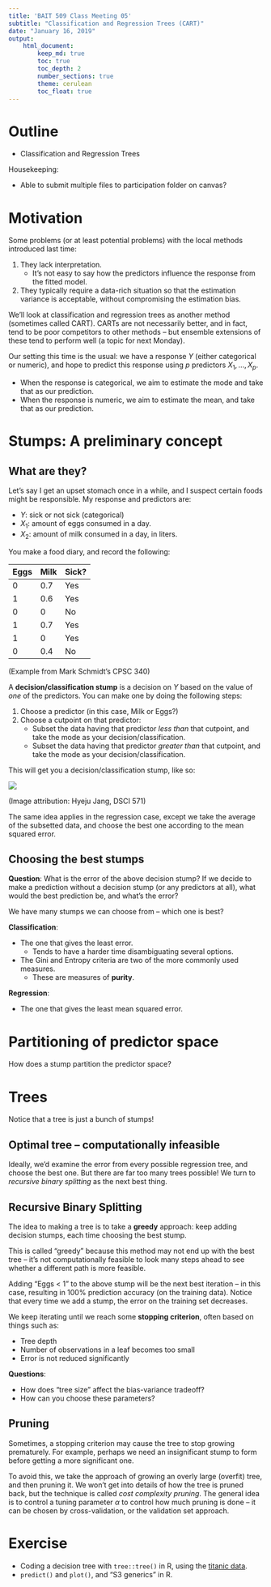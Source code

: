 ```yaml
---
title: 'BAIT 509 Class Meeting 05'
subtitle: "Classification and Regression Trees (CART)"
date: "January 16, 2019"
output: 
    html_document:
        keep_md: true
        toc: true
        toc_depth: 2
        number_sections: true
        theme: cerulean
        toc_float: true
---
```


# Outline

- Classification and Regression Trees

Housekeeping:

- Able to submit multiple files to participation folder on canvas?

# Motivation

Some problems (or at least potential problems) with the local methods introduced last time:

1. They lack interpretation.
    - It's not easy to say how the predictors influence the response from the fitted model.
2. They typically require a data-rich situation so that the estimation variance is acceptable, without compromising the estimation bias. 

We'll look at classification and regression trees as another method (sometimes called CART). CARTs are not necessarily better, and in fact, tend to be poor competitors to other methods -- but ensemble extensions of these tend to perform well (a topic for next Monday). 

Our setting this time is the usual: we have a response $Y$ (either categorical or numeric), and hope to predict this response using $p$ predictors $X_1,\ldots,X_p$. 

- When the response is categorical, we aim to estimate the mode and take that as our prediction.
- When the response is numeric, we aim to estimate the mean, and take that as our prediction. 

# Stumps: A preliminary concept

## What are they?

Let's say I get an upset stomach once in a while, and I suspect certain foods might be responsible. My response and predictors are:

- $Y$: sick or not sick (categorical)
- $X_1$: amount of eggs consumed in a day.
- $X_2$: amount of milk consumed in a day, in liters. 

You make a food diary, and record the following:

| Eggs | Milk | Sick? |
|------|------|-------|
| 0    | 0.7  | Yes   |
| 1    | 0.6  | Yes   |
| 0    | 0    | No    |
| 1    | 0.7  | Yes   |
| 1    | 0    | Yes   |
| 0    | 0.4  | No    |

(Example from Mark Schmidt's CPSC 340)

A __decision/classification stump__ is a decision on $Y$ based on the value of _one_ of the predictors. You can make one by doing the following steps:

1. Choose a predictor (in this case, Milk or Eggs?)
2. Choose a cutpoint on that predictor:
    - Subset the data having that predictor _less than_ that cutpoint, and take the mode as your decision/classification.
    - Subset the data having that predictor _greater than_ that cutpoint, and take the mode as your decision/classification.

This will get you a decision/classification stump, like so:

![](cm05-trees_files/stump.png)

(Image attribution: Hyeju Jang, DSCI 571)

The same idea applies in the regression case, except we take the average of the subsetted data, and choose the best one according to the mean squared error. 

## Choosing the best stumps

__Question__: What is the error of the above decision stump? If we decide to make a prediction without a decision stump (or any predictors at all), what would the best prediction be, and what's the error?

We have many stumps we can choose from -- which one is best?

__Classification__:

- The one that gives the least error.
    - Tends to have a harder time disambiguating several options.
- The Gini and Entropy criteria are two of the more commonly used measures.
    - These are measures of __purity__.
    
__Regression__:

- The one that gives the least mean squared error. 

# Partitioning of predictor space

How does a stump partition the predictor space?

# Trees

Notice that a tree is just a bunch of stumps!

## Optimal tree -- computationally infeasible

Ideally, we'd examine the error from every possible regression tree, and choose the best one. But there are far too many trees possible! We turn to _recursive binary splitting_ as the next best thing. 

## Recursive Binary Splitting

The idea to making a tree is to take a __greedy__ approach: keep adding decision stumps, each time choosing the best stump.

This is called "greedy" because this method may not end up with the best tree -- it's not computationally feasible to look many steps ahead to see whether a different path is more feasible. 

Adding "Eggs < 1" to the above stump will be the next best iteration -- in this case, resulting in 100% prediction accuracy (on the training data). Notice that every time we add a stump, the error on the training set decreases. 

We keep iterating until we reach some __stopping criterion__, often based on things such as:

- Tree depth
- Number of observations in a leaf becomes too small
- Error is not reduced significantly

__Questions__: 

- How does "tree size" affect the bias-variance tradeoff?
- How can you choose these parameters?

## Pruning

Sometimes, a stopping criterion may cause the tree to stop growing prematurely. For example, perhaps we need an insignificant stump to form before getting a more significant one.

To avoid this, we take the approach of growing an overly large (overfit) tree, and then pruning it. We won't get into details of how the tree is pruned back, but the technique is called _cost complexity pruning_. The general idea is to control a tuning parameter $\alpha$ to control how much pruning is done -- it can be chosen by cross-validation, or the validation set approach.

# Exercise

- Coding a decision tree with `tree::tree()` in R, using the [titanic data](https://raw.githubusercontent.com/vincenzocoia/BAIT509/master/assessments/assignment1/data/titanic.csv).
- `predict()` and `plot()`, and "S3 generics" in R.